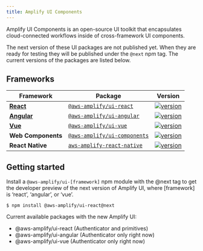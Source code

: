 ```yaml
---
title: Amplify UI Components
---
```


Amplify UI Components is an open-source UI toolkit that encapsulates cloud-connected workflows inside of cross-framework UI components.

The next version of these UI packages are not published yet. When they are ready for testing they will be published under the `@next` npm tag. The current versions of the packages are listed below.

## Frameworks

| Framework                                                   | Package                                                                                  | Version                                                                                                                                    |
| ----------------------------------------------------------- | ---------------------------------------------------------------------------------------- | ------------------------------------------------------------------------------------------------------------------------------------------ |
| [**React**](ui/components/authenticator?platform=react)     | [`@aws-amplify/ui-react`](https://www.npmjs.com/package/@aws-amplify/ui-react)           | [![version](https://img.shields.io/npm/v/@aws-amplify/ui-react/latest.svg)](https://www.npmjs.com/package/@aws-amplify/ui-react)           |
| [**Angular**](ui/components/authenticator?platform=angular) | [`@aws-amplify/ui-angular`](https://www.npmjs.com/package/@aws-amplify/ui-angular)       | [![version](https://img.shields.io/npm/v/@aws-amplify/ui-angular/latest.svg)](https://www.npmjs.com/package/@aws-amplify/ui-angular)       |
| [**Vue**](ui/components/authenticator?platform=vue)         | [`@aws-amplify/ui-vue`](https://www.npmjs.com/package/@aws-amplify/ui-vue)               | [![version](https://img.shields.io/npm/v/@aws-amplify/ui-vue/latest.svg)](https://www.npmjs.com/package/@aws-amplify/ui-vue)               |
| **Web Components**                                          | [`@aws-amplify/ui-components`](https://www.npmjs.com/package/@aws-amplify/ui-components) | [![version](https://img.shields.io/npm/v/@aws-amplify/ui-components/latest.svg)](https://www.npmjs.com/package/@aws-amplify/ui-components) |
| **React Native**                                            | [`aws-amplify-react-native`](https://www.npmjs.com/package/aws-amplify-react-native)     | [![version](https://img.shields.io/npm/v/aws-amplify-react-native/latest.svg)](https://www.npmjs.com/package/aws-amplify-react-native)     |

## Getting started

Install a `@aws-amplify/ui-[framework]` npm module with the @next tag to get the developer preview of the next version of Amplify UI, where [framework] is ‘react’, ‘angular’, or ‘vue’.

```shell
$ npm install @aws-amplify/ui-react@next
```

Current available packages with the new Amplify UI:

- @aws-amplify/ui-react (Authenticator and primitives)
- @aws-amplify/ui-angular (Authenticator only right now)
- @aws-amplify/ui-vue (Authenticator only right now)
